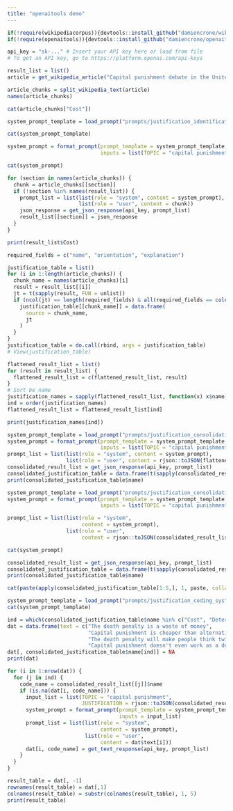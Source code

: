 ```yaml
---
title: "openaitools demo"
---
```



```r

if(!require(wikipediacorpus)){devtools::install_github("damiencrone/wikipediacorpus"); library(wikipediacorpus)}
if(!require(openaitools)){devtools::install_github("damiencrone/openaitools"); library(openaitools)}

api_key = "sk-..." # Insert your API key here or load from file
# To get an API key, go to https://platform.openai.com/api-keys

```

```r

result_list = list()
article = get_wikipedia_article("Capital punishment debate in the United States")

article_chunks = split_wikipedia_text(article)
names(article_chunks)

```

```r

cat(article_chunks["Cost"])

```


```r

system_prompt_template = load_prompt("prompts/justification_identification_system_template.txt")

```

```r

cat(system_prompt_template)

```

```r

system_prompt = format_prompt(prompt_template = system_prompt_template,
                              inputs = list(TOPIC = "capital punishment in general"))

```


```r

cat(system_prompt)

```


```r

for (section in names(article_chunks)) {
  chunk = article_chunks[[section]]
  if (!section %in% names(result_list)) {
    prompt_list = list(list(role = "system", content = system_prompt),
                       list(role = "user", content = chunk))
    json_response = get_json_response(api_key, prompt_list)
    result_list[[section]] = json_response
  }
}

```

```r

print(result_list$Cost)

```

```r

required_fields = c("name", "orientation", "explanation")

justification_table = list()
for (i in 1:length(article_chunks)) {
  chunk_name = names(article_chunks)[i]
  result = result_list[[i]]
  jt = t(sapply(result, FUN = unlist))
  if (ncol(jt) == length(required_fields) & all(required_fields == colnames(jt))) {
    justification_table[[chunk_name]] = data.frame(
      source = chunk_name,
      jt
    )
  }
}
justification_table = do.call(rbind, args = justification_table)
# View(justification_table)

```

```r

flattened_result_list = list()
for (result in result_list) {
  flattened_result_list = c(flattened_result_list, result)
}
# Sort be name
justification_names = sapply(flattened_result_list, function(x) x$name)
ind = order(justification_names)
flattened_result_list = flattened_result_list[ind]

print(justification_names[ind])

```

```r

system_prompt_template = load_prompt("prompts/justification_consolidation_system_template.txt")
system_prompt = format_prompt(prompt_template = system_prompt_template,
                              inputs = list(TOPIC = "capital punishment"))
prompt_list = list(list(role = "system", content = system_prompt),
                   list(role = "user", content = rjson::toJSON(flattened_result_list)))
consolidated_result_list = get_json_response(api_key, prompt_list)
consolidated_justification_table = data.frame(t(sapply(consolidated_result_list, FUN = unlist)))
print(consolidated_justification_table$name)

```

```r

system_prompt_template = load_prompt("prompts/justification_consolidation_system_template.txt")
system_prompt = format_prompt(prompt_template = system_prompt_template,
                              inputs = list(TOPIC = "capital punishment"))

prompt_list = list(list(role = "system",
                        content = system_prompt),
                   list(role = "user",
                        content = rjson::toJSON(consolidated_result_list)))

cat(system_prompt)

```



```r

consolidated_result_list = get_json_response(api_key, prompt_list)
consolidated_justification_table = data.frame(t(sapply(consolidated_result_list, FUN = unlist)))
print(consolidated_justification_table$name)

```

```r

cat(paste(apply(consolidated_justification_table[1:5,], 1, paste, collapse = "\n"), collapse = "\n\n"))

```

```r


system_prompt_template = load_prompt("prompts/justification_coding_system_template.txt")
cat(system_prompt_template)

```

```r

ind = which(consolidated_justification_table$name %in% c("Cost", "Deterrence", "Retribution"))
dat = data.frame(text = c("The death penalty is a waste of money",
                          "Capital punishment is cheaper than alternatives",
                          "The death penalty will make people think twice before committing a crime",
                          "Capital punishment doesn't even work as a deterrent"))
dat[, consolidated_justification_table$name[ind]] = NA
print(dat)


```


```r

for (i in 1:nrow(dat)) {
  for (j in ind) {
    code_name = consolidated_result_list[[j]]$name
    if (is.na(dat[i, code_name])) {
      input_list = list(TOPIC = "capital punishment",
                        JUSTIFICATION = rjson::toJSON(consolidated_result_list[[j]]))
      system_prompt = format_prompt(prompt_template = system_prompt_template,
                                    inputs = input_list)
      prompt_list = list(list(role = "system",
                              content = system_prompt),
                         list(role = "user",
                              content = dat$text[i]))
      dat[i, code_name] = get_text_response(api_key, prompt_list)
    }
  }
}

result_table = dat[, -1]
rownames(result_table) = dat[,1]
colnames(result_table) = substr(colnames(result_table), 1, 5)
print(result_table)

```

